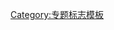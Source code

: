 {{WPBannerMeta
|PROJECT            = 中世纪
|BANNER_NAME        = Template:WikiProject Middle Ages
|substcheck         = <includeonly>{{subst:</includeonly><includeonly>substcheck}}</includeonly>
|small              = {{{small|}}}
|category           = {{{category|¬}}}
|category_trad      = 
|listas             = {{{listas|}}}
|IMAGE_LEFT         = Les Très Riches Heures du duc de Berry mars.jpg

|QUALITY_SCALE      = extended
|class              = {{{class|}}}

|importance         = {{{importance|}}}

|ASSESSMENT_LINK    = 
|COMMENTS           = yes
|COMMENTS_CAT       = 
|COMMENTS_FORCE     = yes

|MAIN_ARTICLE       = 
|PORTAL             = 中世纪
|PORTAL_IMG         = The Metropolitan M Stamp.PNG

}}<noinclude>{{documentation}}[[Category:专题标志模板]]</noinclude>